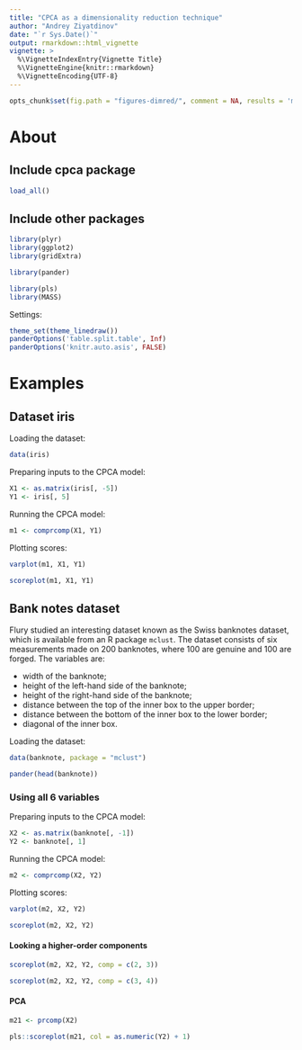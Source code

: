 ```yaml
---
title: "CPCA as a dimensionality reduction technique"
author: "Andrey Ziyatdinov"
date: "`r Sys.Date()`"
output: rmarkdown::html_vignette
vignette: >
  %\VignetteIndexEntry{Vignette Title}
  %\VignetteEngine{knitr::rmarkdown}
  %\VignetteEncoding{UTF-8}
---
```


```r
opts_chunk$set(fig.path = "figures-dimred/", comment = NA, results = 'markup', tidy = F, message = T, warning = T, echo = T, cache = F)
```

# About

## Include cpca package

```r
load_all()
```

## Include other packages

```r
library(plyr)
library(ggplot2)
library(gridExtra)

library(pander)

library(pls)
library(MASS)
```

Settings:

```r
theme_set(theme_linedraw())
panderOptions('table.split.table', Inf)
panderOptions('knitr.auto.asis', FALSE)
```

# Examples

## Dataset iris

Loading the dataset:

```r
data(iris)
```

Preparing inputs to the CPCA model:

```r
X1 <- as.matrix(iris[, -5])
Y1 <- iris[, 5]
```

Running the CPCA model:

```r
m1 <- comprcomp(X1, Y1) 
```

Plotting scores:

```r
varplot(m1, X1, Y1)
```

```r
scoreplot(m1, X1, Y1)
```

## Bank notes dataset

Flury studied an interesting dataset known as the Swiss banknotes dataset,
which is available from an R package `mclust`.
The dataset consists of six measurements made on 200 banknotes,
where 100 are genuine and 100 are forged. 
The variables are: 

* width of the banknote; 
* height of the left-hand side of the banknote; 
* height of the right-hand side of the banknote; 
* distance between the top of the inner box to the upper border; 
* distance between the bottom of the inner box to the lower border; 
* diagonal of the inner box.


Loading the dataset:

```r
data(banknote, package = "mclust")
```

```r
pander(head(banknote))
```

### Using all 6 variables

Preparing inputs to the CPCA model:

```r
X2 <- as.matrix(banknote[, -1])
Y2 <- banknote[, 1]
```

Running the CPCA model:

```r
m2 <- comprcomp(X2, Y2) 
```

Plotting scores:

```r
varplot(m2, X2, Y2)
```

```r
scoreplot(m2, X2, Y2)
```

#### Looking a higher-order components

```r
scoreplot(m2, X2, Y2, comp = c(2, 3))
```

```r
scoreplot(m2, X2, Y2, comp = c(3, 4))
```

#### PCA

```r
m21 <- prcomp(X2)

pls::scoreplot(m21, col = as.numeric(Y2) + 1)
```


